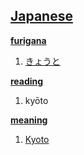 == [[Japanese]] ==                                          

'''[[furigana]]'''
# [[きょうと]]

'''[[reading]]'''
# kyōto

'''[[meaning]]'''
# [[Kyoto]]